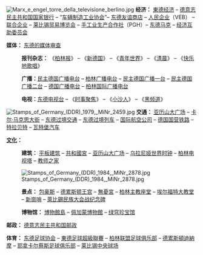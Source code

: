 [[File:Marx_e_engel_torre_della_televisione_berlino.jpg|right]]
'''经济：'''  [[東德经济|東德经济]] – [[德意志民主共和国国家银行|德意志民主共和国国家银行]] – “[[车辆制造工业协会|车辆制造工业协会]]”– [[东德友谊商店|东德友谊商店]] – [[人民企业|人民企业]]（VEB） – [[联合企业|联合企业]] – [[莱比锡贸易博览会|莱比锡贸易博览会]] – [[手工业生产合作社|手工业生产合作社]]（PGH）– [[东德马克|东德马克]]  – [[经济互助委员会|经济互助委员会]]

'''媒体：''' [[东德的媒体审查|东德的媒体审查]]

:'''报刊杂志：''' 《[[柏林报|柏林报]]》 – 《[[新德国|新德国]]》 – 《[[青年世界|青年世界]]》 – 《[[清晨_(杂志)|清晨]]》 – 《[[快乐地歌唱|快乐地歌唱]]》

:'''广播：'''[[民主德国广播电台|民主德国广播电台]] – [[柏林广播电台|柏林广播电台]] – [[民主德国广播一台|民主德国广播一台]] –  [[民主德国广播二台|民主德国广播二台]] –  [[德国广播电台|德国广播电台]] – [[柏林国际广播电台|柏林国际广播电台]]

:'''电视：'''[[东德电视台|东德电视台]] – 《[[时事聚焦|时事聚焦]]》 – 《[[小沙人|小沙人]]》 – 《[[黑频道|黑频道]]》

[[File:Stamps_of_Germany_(DDR)_1979,_MiNr_2459.jpg|right]]
'''交通：'''  [[亚历山大广场|亚历山大广场]] – [[卡尔·马克思大街|卡尔·马克思大街]] – [[东德过境交通|东德过境交通]] – [[东德过境列车|东德过境列车]] – [[德意志民主共和国国际航空公司|国际航空公司]] – [[德国国营铁路|德国国营铁路]] – [[特拉贝特|特拉贝特]] – [[瓦特堡汽车|瓦特堡汽车]]

'''[[东德文化|文化]]：'''

:'''建筑：''' [[平板建筑|平板建筑]]  – [[共和國宮|共和國宮]] – [[亚历山大广场|亚历山大广场]] – [[乌拉尼娅世界时钟|乌拉尼娅世界时钟]] – [[柏林电视塔|柏林电视塔]] – [[教师之家|教师之家]]

[[File:Stamps_of_Germany_(DDR)_1984,_MiNr_2878.jpg|right]]
:'''景点：'''  [[包豪斯|包豪斯]] – [[德累斯顿王宫|德累斯顿王宫]] – [[無憂宮|無憂宮]] – [[柏林主教座堂|柏林主教座堂]] – [[埃尔福特大教堂|埃尔福特大教堂]] – [[新崗哨|新崗哨]] – [[民族大会战纪念碑|萊比錫民族大会战纪念碑]]

:'''博物馆：'''  [[博物館島|博物館島]] – [[佩加蒙博物館|佩加蒙博物館]] – [[绿穹珍宝馆|绿穹珍宝馆]]

'''邮政：'''  [[德意志民主共和国邮政|德意志民主共和国邮政]]

'''体育：''' [[东德足球协会|东德足球协会]] – [[東德足球超級聯賽|東德足球超級聯賽]] – [[柏林联盟足球俱乐部|柏林联盟足球俱乐部]] – [[德累斯頓迪納摩|德累斯頓迪納摩]] – [[耶拿卡尔蔡斯足球俱乐部|耶拿卡尔蔡斯足球俱乐部]] – [[红牛竞技场_(莱比锡)|莱比锡中央球场]]